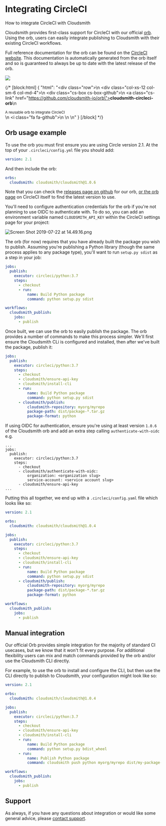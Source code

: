
# Integrating CircleCI

How to integrate CircleCI with Cloudsmith

Cloudsmith provides first-class support for CircleCI with our official [orb](https://circleci.com/orbs/registry/orb/cloudsmith/cloudsmith). Using the orb, users can easily integrate publishing to Cloudsmith with their existing CircleCI workflows.

Full reference documentation for the orb can be found on the [CircleCI website](https://circleci.com/orbs/registry/orb/cloudsmith/cloudsmith). This documentation is automatically generated from the orb itself and so is guaranteed to always be up to date with the latest release of the orb.

<NoCodeUploadingSnippet />
<a href="https://youtu.be/pYM7dlQocmk" target="_blank"><img src="https://files.readme.io/b152373-cloudsmith-youtube-play-circleci-small.jpg" /></a>

<Card
    title="cloudsmith-circleci-orb"
    description="A reusable orb to integrate CircleCI"
    href="https://github.com/cloudsmith-io/orb"
    linkText="A reusable orb to integrate CircleCI"
    icon="utility/documentation"
  />

{/* [block:html]
{
  "html": "<div class=\"row\">\n  <div class=\"col-xs-12 col-sm-6 col-md-4\">\n    <div class=\"cs-box cs-box-github\">\n      <a class=\"cs-link\" href=\"https://github.com/cloudsmith-io/orb\"><strong>cloudsmith-circleci-orb</strong></a>\n      <div><small>A reusable orb to integrate CircleCI</small></div>\n      <i class=\"fa fa-github\"></i>\n    </div>\n  </div>\n</div>"
}
[/block] */}


## Orb usage example

To use the orb you must first ensure you are using Circle version 2.1. At the top of your `.circleci/config.yml` file you should add:

```yaml
version: 2.1
```

And then include the orb:

```yaml
orbs:
  cloudsmith: cloudsmith/cloudsmith@1.0.6
```

Note that you can check the [releases page on github](https://github.com/cloudsmith-io/orb/releases) for our orb, [or the orb page](https://circleci.com/developer/orbs/orb/cloudsmith/cloudsmith) on CircleCI itself to find the latest version to use.

You'll need to configure authentication credentials for the orb if you're not planning to use OIDC to authenticate with. To do so, you can add an environment variable named `CLOUDSMITH_API_KEY` within the CircleCI settings page for your project:

<BlockImage src={envVarimage} alt=""></BlockImage>
![](https://files.readme.io/c3ed739-Screen_Shot_2019-07-22_at_14.49.16.png "Screen Shot 2019-07-22 at 14.49.16.png")

The orb (for now) requires that you have already built the package you wish to publish. Assuming you're publishing a Python library (though the same process applies to any package type), you'll want to run `setup.py sdist` as a step in your job:

```yaml
jobs:
  publish:
    executor: circleci/python:3.7
    steps:
      - checkout
      - run:
          name: Build Python package
          command: python setup.py sdist

workflows:
  cloudsmith_publish:
    jobs:
      - publish
```

Once built, we can use the orb to easily publish the package. The orb provides a number of commands to make this process simpler. We'll first ensure the Cloudsmith CLi is configured and installed, then after we've built the package, publish it:

```yaml
jobs:
  publish:
    executor: circleci/python:3.7
    steps:
      - checkout
      - cloudsmith/ensure-api-key
      - cloudsmith/install-cli
      - run:
          name: Build Python package
          command: python setup.py sdist
      - cloudsmith/publish:
          cloudsmith-repository: myorg/myrepo
          package-path: dist/package-*.tar.gz
          package-format: python
```

If using OIDC for authentication, ensure you're using at least version `1.0.6` of the Cloudsmith orb and add an extra step calling `authenticate-with-oidc` e.g.

```
...
jobs:
  publish:
    executor: circleci/python:3.7
    steps:
      - checkout
      - cloudsmith/authenticate-with-oidc:
          organization: <organization slug>
          service-account: <service account slug>
      - cloudsmith/ensure-api-key
...
```

Putting this all together, we end up with a `.circleci/config.yaml` file which looks like so:

```yaml
version: 2.1

orbs:
  cloudsmith: cloudsmith/cloudsmith@1.0.4

jobs:
  publish:
    executor: circleci/python:3.7
    steps:
      - checkout
      - cloudsmith/ensure-api-key
      - cloudsmith/install-cli
      - run:
          name: Build Python package
          command: python setup.py sdist
      - cloudsmith/publish:
          cloudsmith-repository: myorg/myrepo
          package-path: dist/package-*.tar.gz
          package-format: python

workflows:
  cloudsmith_publish:
    jobs:
      - publish
```

## Manual integration

Our official Orb provides simple integration for the majority of standard CI usecases, but we know that it won't fit every purpose. For additional flexibility users can mix and match commands provided by the orb and/or use the Cloudsmith CLI directly.

For example, to use the orb to install and configure the CLI, but then use the CLI directly to publish to Cloudsmith, your configuration might look like so:

```yaml
version: 2.1

orbs:
  cloudsmith: cloudsmith/cloudsmith@1.0.4

jobs:
  publish:
    executor: circleci/python:3.7
    steps:
      - checkout
      - cloudsmith/ensure-api-key
      - cloudsmith/install-cli
      - run:
          name: Build Python package
          command: python setup.py bdist_wheel
      - run:
          name: Publish Python package
          command: cloudsmith push python myorg/myrepo dist/my-package-0.1.0.whl

workflows:
  cloudsmith_publish:
    jobs:
      - publish
```

## Support

As always, if you have any questions about integration or would like some general advice, please [contact support](/contact-us).
